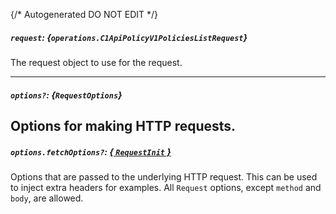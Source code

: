{/* Autogenerated DO NOT EDIT  */}

##### `request`: *{`operations.C1ApiPolicyV1PoliciesListRequest`}*
The request object to use for the request.

<Collapsible openLabel={Labels.showProperties} closeLabel={Labels.hideProperties}>
  <C1ApiPolicyV1PoliciesListRequest />
</Collapsible>

---
##### `options?`: *{`RequestOptions`}*
Options for making HTTP requests.
---
##### `options.fetchOptions?`: [*{ `RequestInit` }*](https://developer.mozilla.org/en-US/docs/Web/API/Request/Request#options)
Options that are passed to the underlying HTTP request. This can be used to inject extra headers for examples. All `Request` options, except `method` and `body`, are allowed.


